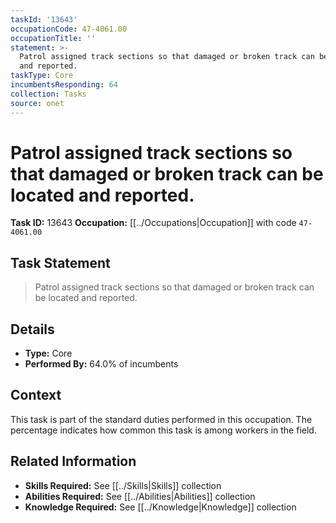 ```yaml
---
taskId: '13643'
occupationCode: 47-4061.00
occupationTitle: ''
statement: >-
  Patrol assigned track sections so that damaged or broken track can be located
  and reported.
taskType: Core
incumbentsResponding: 64
collection: Tasks
source: onet
---
```

# Patrol assigned track sections so that damaged or broken track can be located and reported.

**Task ID:** 13643
**Occupation:** [[../Occupations|Occupation]] with code `47-4061.00`

## Task Statement

> Patrol assigned track sections so that damaged or broken track can be located and reported.

## Details

- **Type:** Core
- **Performed By:** 64.0% of incumbents

## Context

This task is part of the standard duties performed in this occupation. The percentage indicates how common this task is among workers in the field.

## Related Information

- **Skills Required:** See [[../Skills|Skills]] collection
- **Abilities Required:** See [[../Abilities|Abilities]] collection
- **Knowledge Required:** See [[../Knowledge|Knowledge]] collection
